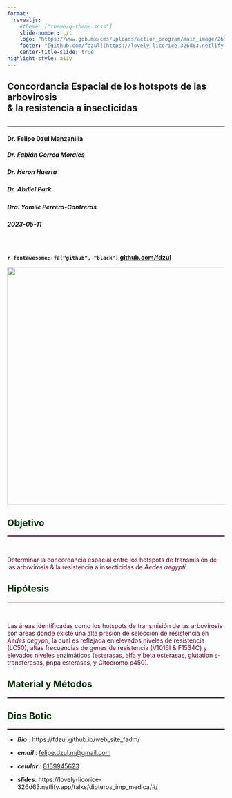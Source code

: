 ```yaml
---
format: 
  revealjs:
    #theme: ["theme/q-theme.scss"]
    slide-number: c/t
    logo: "https://www.gob.mx/cms/uploads/action_program/main_image/26942/post_post_portadavectores.gif"
    footer: "[github.com/fdzul](https://lovely-licorice-326d63.netlify.app/talks/dipteros_imp_medica)"
    center-title-slide: true
highlight-style: a11y
---
```


<h2>Concordancia Espacial de los hotspots de las arbovirosis<br>& la resistencia a insecticidas</h2>

<h2>

</h2>

<hr>

<h4>Dr. Felipe Dzul Manzanilla</h4>

<h5>Dr. Fabián Correa Morales</h5>

<h5>Dr. Heron Huerta</h5>

<h5>Dr. Abdiel Park</h5>
<h5>Dra. Yamile Perrera-Contreras</h5>

<h3>

</h3>

<h5>2023-05-11</h5>

<br>

<h4>

`r fontawesome::fa("github", "black")` [github.com/fdzul](https://fdzul.github.io/web_site_fadm/)

![](){.absolute top="250" left="600" width="550"}


## [Objetivo]{style="color:#003300;align-items: center"}
<hr style="height:2px;border-width:0;color:#330019;background-color:#330019">

<br>
<p style="color:#660033;">Determinar la concordancia espacial entre los hotspots de transmisión de las arbovirosis & la resistencia a insecticidas de *Aedes aegypti*. </p>


## [Hipótesis]{style="color:#003300;align-items: center"}
<hr style="height:2px;border-width:0;color:#330019;background-color:#330019">

<br>
<p style="color:#660033;">Las áreas identificadas como los hotspots de transmisión de las arbovirosis son áreas donde existe una alta presión de selección de resistencia en *Aedes aegypti*, la cual es reflejada en elevados niveles de resistencia (LC50), altas frecuencias de genes de resistencia (V1016I & F1534C) y elevados niveles enzimáticos (esterasas,  alfa y beta esterasas, glutation s-transferesas, pnpa esterasas, y Citocromo p450). </p>

## [Material y Métodos]{style="color:#003300;align-items: center"}
<hr style="height:2px;border-width:0;color:#330019;background-color:#330019">



## [Dios Botic]{style="color:#003300;"}
<hr style="height:2px;border-width:0;color:#330019;background-color:#330019">

-   ***Bio*** : https://fdzul.github.io/web_site_fadm/

-   ***email*** : [felipe.dzul.m\@gmail.com]()

-   ***celular*** : [8139945623]()

-   ***slides***: https://lovely-licorice-326d63.netlify.app/talks/dipteros_imp_medica/#/
